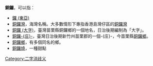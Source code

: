 '''銅鑼'''，可以指：
* [[鑼_(東亞)|鑼 (東亞)]]
* [[銅鑼灣_(消歧義)|銅鑼灣]]，海灣名稱。大多數情形下專指香港島灣仔區的[[銅鑼灣|銅鑼灣]]
* [[銅鑼_(大字)|銅鑼 (大字)]]，臺灣苗栗縣銅鑼鄉的一個地名，日治後期編制為「大字」。
* [[銅鑼庄|銅鑼-{庄}-]]，臺灣日治後期新竹州苗栗郡的一個-{庄}-，今苗栗縣[[銅鑼鄉_(台灣)|銅鑼鄉]]。
* [[銅鑼鄉|銅鑼鄉]]，有多個同名的鄉。
* [[銅鑼燒|銅鑼燒]]，一種甜點
{{disambig}}
[[Category:二字消歧义|Category:二字消歧义]]